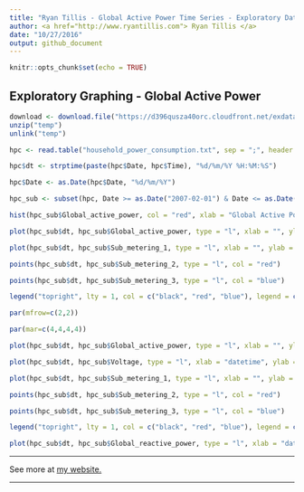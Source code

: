 ```yaml
---
title: "Ryan Tillis - Global Active Power Time Series - Exploratory Data Analysis - Coursera"
author: <a href="http://www.ryantillis.com"> Ryan Tillis </a>
date: "10/27/2016"
output: github_document
---
```


```r
knitr::opts_chunk$set(echo = TRUE)
```

## Exploratory Graphing - Global Active Power

```r
download <- download.file("https://d396qusza40orc.cloudfront.net/exdata%2Fdata%2Fhousehold_power_consumption.zip",destfile = "temp")
unzip("temp")
unlink("temp")
```

```r
hpc <- read.table("household_power_consumption.txt", sep = ";", header = TRUE, na.strings = "?")

hpc$dt <- strptime(paste(hpc$Date, hpc$Time), "%d/%m/%Y %H:%M:%S")

hpc$Date <- as.Date(hpc$Date, "%d/%m/%Y")

hpc_sub <- subset(hpc, Date >= as.Date("2007-02-01") & Date <= as.Date("2007-02-02"))
```

```r
hist(hpc_sub$Global_active_power, col = "red", xlab = "Global Active Power (kilowatts)", ylab = "Frequency", main = "Global Active Power", breaks = 13, ylim = c(0,1200), xlim = c(0, 6))
```

```r
plot(hpc_sub$dt, hpc_sub$Global_active_power, type = "l", xlab = "", ylab = "Global Active Power (kilowatts)")
```

```r
plot(hpc_sub$dt, hpc_sub$Sub_metering_1, type = "l", xlab = "", ylab = "Energy sub metering")

points(hpc_sub$dt, hpc_sub$Sub_metering_2, type = "l", col = "red")

points(hpc_sub$dt, hpc_sub$Sub_metering_3, type = "l", col = "blue")

legend("topright", lty = 1, col = c("black", "red", "blue"), legend = c("Sub_metering_1", "Sub_metering_2", "Sub_metering_3"))

```

```r
par(mfrow=c(2,2))

par(mar=c(4,4,4,4))

plot(hpc_sub$dt, hpc_sub$Global_active_power, type = "l", xlab = "", ylab = "Global Active Power (kilowatts)")

plot(hpc_sub$dt, hpc_sub$Voltage, type = "l", xlab = "datetime", ylab = "Voltage")

plot(hpc_sub$dt, hpc_sub$Sub_metering_1, type = "l", xlab = "", ylab = "Energy sub metering")

points(hpc_sub$dt, hpc_sub$Sub_metering_2, type = "l", col = "red")

points(hpc_sub$dt, hpc_sub$Sub_metering_3, type = "l", col = "blue")

legend("topright", lty = 1, col = c("black", "red", "blue"), legend = c("Sub_metering_1", "Sub_metering_2", "Sub_metering_3"), bty = "n", cex = 0.8)

plot(hpc_sub$dt, hpc_sub$Global_reactive_power, type = "l", xlab = "datetime", ylab = "Global_reactive_power")

```

<hr>

See more at <a href="http://www.ryantillis.com"> my website. </a>

<hr>
